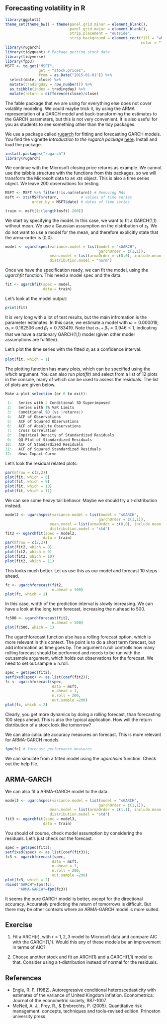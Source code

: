 ## Forecasting volatility in R

```r
library(ggplot2)
theme_set(theme_bw() + theme(panel.grid.minor = element_blank(), 
                             panel.grid.major = element_blank(),
                             strip.placement = "outside",
                             strip.background = element_rect(fill = "white", 
                                                             color = "transparent")))
library(rugarch)
library(tidyquant) # Package getting stock data
library(tidyverse)
library(fpp3)
MSFT <- tq_get("MSFT", 
               get = "stock.prices",
               from = as.Date("2015-01-01")) %>% 
  select(date, close) %>% 
  mutate(tradingday = row_number()) %>% 
  as_tsibble(index = tradingday) %>% 
  mutate(return = difference(close)/close)
```

The fable package that we are using for everything else does not cover volatility modeling. We could maybe trick it, by using the ARMA representation of a GARCH model and back-transforming the estimates to the GARCH parameters, but this is not very convenient. It is also useful for you as students to see something other than the tidy packages. 

We use a package called [rugarch](https://cran.r-project.org/web/packages/rugarch/rugarch.pdf) for fitting and forecasting GARCH models. You find the vignette *Introduction to the rugarch package* [here](https://cran.r-project.org/web/packages/rugarch/vignettes/Introduction_to_the_rugarch_package.pdf). Install and load the package.
```r
install.packages("rugarch")
library(rugarch)
``` 

We continue with the Microsoft closing price returns as example. We cannot use the tsibble structure with the functions from this packages, so we will transform the Microsoft data to an *xts* object. This is also a time series object. We leave 200 observations for testing.
```r
MSFT <- MSFT %>% filter(!is.na(return)) # Removing NAs
msft <- xts(MSFT$return,          # values of time series
            order.by = MSFT$date) # dates of time series

train <- msft[1:(length(msft)-200)]
```

We start by specifying the model. In this case, we want to fit a GARCH(1,1) without mean. We use a Gaussian assumption on the distribution of $\varepsilon_t$. We do not want to use a model for the mean, and therefore explicitly state that the arma-order is (0,0). 
```r
model <- ugarchspec(variance.model = list(model = "sGARCH", 
                                          garchOrder = c(1,1)),
                    mean.model = list(armaOrder = c(0,0), include.mean = FALSE),
                    distribution.model = "norm")

```

Once we have the specification ready, we can fit the model, using the *ugarchfit* function. This need a model spec and the data. 
```r
fit <- ugarchfit(spec = model, 
                 data = train)
```
Let's look at the model output:
```r
print(fit)
```
It is very long with a lot of test results, but the main infromation is the parameter estimates. In this case, we estimate a model with $\omega = 0.000019$, $\alpha_1 = 0.162506$ and $\beta_1 = 0.783419$. Note that $\alpha_1+\beta_1 = 0.946 <1$, indicating that we have a stationary GARCH(1,1) model (given other model assumptions are fulfilled). 

Let's plot the time series with the fitted $\sigma_t$ as a confidence interval. 
```r
plot(fit, which = 1)
```

The plotting function has many plots, which can be specified using the *which* argument. You can also run *plot(fit)* and select from a list of 12 plots in the console, many of which can be used to assess the residuals. The list of plots are given below. 

```r
Make a plot selection (or 0 to exit): 

 1:   Series with 2 Conditional SD Superimposed
 2:   Series with 1% VaR Limits
 3:   Conditional SD (vs |returns|)
 4:   ACF of Observations
 5:   ACF of Squared Observations
 6:   ACF of Absolute Observations
 7:   Cross Correlation
 8:   Empirical Density of Standardized Residuals
 9:   QQ-Plot of Standardized Residuals
10:   ACF of Standardized Residuals
11:   ACF of Squared Standardized Residuals
12:   News-Impact Curve
```

Let's look the residual related plots:
```r
par(mfrow = c(2,2))
plot(fit, which = 8)
plot(fit, which = 9)
plot(fit, which = 10)
plot(fit, which = 11)
```
We can see some heavy tail behavor. Maybe we should try a t-distribution instead.
```r
model2 <- ugarchspec(variance.model = list(model = "sGARCH", 
                                          garchOrder = c(1,1)),
                    mean.model = list(armaOrder = c(0,0), include.mean = FALSE),
                    distribution.model = "std")
fit2 <- ugarchfit(spec = model2, 
                 data = train)
par(mfrow = c(2,2))
plot(fit2, which = 8)
plot(fit2, which = 9)
plot(fit2, which = 10)
plot(fit2, which = 11)
```

This looks much better. Let us use this as our model and forecast 10 steps ahead.

```r
fc <- ugarchforecast(fit2, 
                     n.ahead = 100)
plot(fc, which = 1)
```

In this case, width of the prediction interval is slowly increasing. We can have a look at the long term forecast, increasing the n.ahead to 500. 
```r
fc500 <- ugarchforecast(fit2, 
                     n.ahead = 500)
plot(fc500, which = 1)
```

The ugarchforecast function also has a rolling forecast option, which is more relevant in this context. The point is to do a short term forecast, but add information as time goes by. The argument n.roll controlls how many rolling forecast should be performed and needs to be run with the out.sample argument, which holds out observations for the forecast. We need to set out.sample $\ge$ n.roll. 

```r
spec = getspec(fit2);
setfixed(spec) <- as.list(coef(fit2));
fc <- ugarchforecast(spec, 
                     data = msft,
                     n.ahead = 1, 
                     n.roll = 200,
                     out.sample =200)
plot(fc, which = 2)
```

Clearly, you get more dynamics by doing a rolling forecast, than forecasting 100 steps ahead. This is also the typical application. How will the return distribution of a stock look like tomorrow? 

We can also calculate accuracy measures on forecast. This is more relevant for ARMA-GARCH models. 
```r
fpm(fc) # forecast performance measures
```

We can simulate from a fitted model using the *ugarchsim* function. Check out the help file. 

## ARMA-GARCH
We can also fit a ARMA-GARCH model to the data. 
```r
model3 <- ugarchspec(variance.model = list(model = "sGARCH", 
                                          garchOrder = c(1,1)),
                    mean.model = list(armaOrder = c(1,1), include.mean = TRUE),
                    distribution.model = "std")
fit3 <- ugarchfit(spec = model3, 
                 data = train)

```
You should of course, check model assumption by considering the residuals. Let's just check out the forecast. 
```r
spec = getspec(fit3);
setfixed(spec) <- as.list(coef(fit3));
fc3 <- ugarchforecast(spec, 
                     data = msft,
                     n.ahead = 1, 
                     n.roll = 200,
                     out.sample =200)
plot(fc3, which = 2)
rbind("GARCH"=fpm(fc),
      "ARMA-GARCH"=fpm(fc3))
```
It seems the pure GARCH model is better, except for the directional accuracy. Accurately predicting the return of tomorrows is difficult. But there may be other contexts where an ARMA-GARCH model is more suited.



## Exercise 

1. Fit a ARCH(r), with $r=1,2,3$ model to Microsoft data and compare AIC with the GARCH(1,1). Would this any of these models be an improvement in terms of AIC?

2. Choose another stock and fit an ARCH(1) and a GARCH(1,1) model to that. Consider using a t-distribution instead of normal for the residuals. 



## References {.unnumbered}

- Engle, R. F. (1982). Autoregressive conditional heteroscedasticity with estimates of the variance of United Kingdom inflation. Econometrica: Journal of the econometric society, 987-1007.
- McNeil, A. J., Frey, R., & Embrechts, P. (2005). Quantitative risk management: concepts, techniques and tools-revised edition. Princeton university press.

